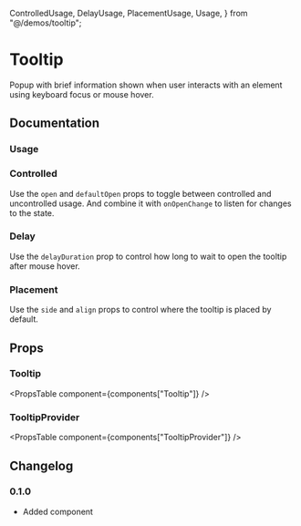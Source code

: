   ControlledUsage,
  DelayUsage,
  PlacementUsage,
  Usage,
} from "@/demos/tooltip";

# Tooltip

Popup with brief information shown when user interacts with an element using keyboard focus or mouse hover.

## Documentation

### Usage

<Demo component={Usage} />

### Controlled

Use the `open` and `defaultOpen` props to toggle between controlled and uncontrolled usage. And combine it with `onOpenChange` to listen for changes to the state.

<Demo component={ControlledUsage} />

### Delay

Use the `delayDuration` prop to control how long to wait to open the tooltip after mouse hover.

<Demo component={DelayUsage} />

### Placement

Use the `side` and `align` props to control where the tooltip is placed by default.

<Demo component={PlacementUsage} />

## Props

### Tooltip

<PropsTable component={components["Tooltip"]} />
### TooltipProvider
<PropsTable component={components["TooltipProvider"]} />

## Changelog

### 0.1.0

- Added component
